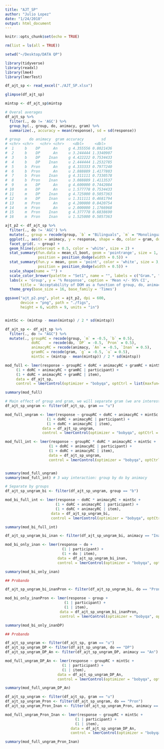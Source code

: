```yaml
---
title: "AJT_SP"
author: "Julio Lopez"
date: "1/24/2018"
output: html_document
---
```


```r
knitr::opts_chunk$set(echo = TRUE)
```

```r

rm(list = ls(all = TRUE))

setwd("~/Desktop/DATA QP")

library(tidyverse)
library(readxl)
library(lme4)
library(lmerTest)

df_ajt_sp <- read_excel("./AJT_SP.xlsx")

glimpse(df_ajt_sp)

mintsp <- df_ajt_sp$mintsp

# Overal averages
df_ajt_sp %>% 
  filter(., do != 'AGC') %>%
  group_by(., group, do, animacy, gram) %>% 
  summarize(., accuracy = mean(response), sd = sd(response)) 

# group    do animacy  gram accuracy        sd
# <chr> <chr>   <chr> <chr>    <dbl>     <dbl>
#  1     b    DP      An     g 4.355556 0.8021436
#  2     b    DP      An     u 3.244444 1.3340907
#  3     b    DP    Inan     g 4.422222 0.7534433
#  4     b    DP    Inan     u 2.444444 1.2532785
#  5     b  Pron      An     g 4.333333 0.7977240
#  6     b  Pron      An     u 2.888889 1.4177803
#  7     b  Pron    Inan     g 4.311111 0.7330578
#  8     b  Pron    Inan     u 3.088889 1.4113537
#  9     m    DP      An     g 4.600000 0.7442084
# 10     m    DP      An     u 1.577778 0.7534433
# 11     m    DP    Inan     g 4.725000 0.5057363
# 12     m    DP    Inan     u 1.311111 0.4681794
# 13     m  Pron      An     g 4.200000 0.8420754
# 14     m  Pron      An     u 2.000000 1.1766968
# 15     m  Pron    Inan     g 4.377778 0.6838690
# 16     m  Pron    Inan     u 1.525000 0.5057363

ajt_p2 <- df_ajt_sp %>%
  filter(., do != 'AGC') %>% 
  mutate(., group = recode(group, `b` = "Bilinguals", `m` = "Monolinguals")) %>%
  ggplot(., aes(x = animacy, y = response, shape = do, color = gram, dodge = gram)) + 
  facet_grid(. ~ group) +
  geom_hline(yintercept = 0.5, color = 'white', size = 2) + 
  stat_summary(fun.data = mean_cl_boot, geom = 'pointrange', size = 1, 
               position = position_dodge(width = 0.5)) + 
  stat_summary(fun.y = mean, geom = 'point', color = 'white', size = 3, 
               position = position_dodge(width = 0.5)) + 
  scale_shape(name = "") +
  scale_color_brewer(palette = "Set1", name = "", labels = c("Gram.", "Ungram.")) +
  labs(x = 'Group', y = '% Response', caption = 'Mean +/- 95% CI', 
       title = 'Acceptability of DOM as a function of group, do, animacy,\nand grammaticality.') + 
  theme_grey(base_size = 16, base_family = 'Times')

ggsave("ajt_p2.png", plot = ajt_p2, dpi = 600, 
       device = "png", path = "./figs", 
       height = 6, width = 9, units = "in")


mintSc <- (mintsp - mean(mintsp) / 2 * sd(mintsp))

df_ajt_sp <- df_ajt_sp %>%
  filter(., do != "AGC") %>%
  mutate(., groupRC = recode(group, `m` = -0.5, `b` = 0.5), 
            doRC    = recode(do, `DP` = -0.5, `Pron` = 0.5),
            animacyRC = recode(animacy, `An` = -0.5, `Inan` = 0.5),
            gramRC = recode(gram, `g` = -0.5, `u` = 0.5), 
            mintSc = (mintsp - mean(mintsp)) / 2 * sd(mintsp))

mod_full <- lmer(response ~ groupRC + doRC + animacyRC + gramRC + mintSc + 
     (1 + doRC + animacyRC + gramRC | participant) + 
     (1 + doRC + animacyRC + gramRC | item), 
     data = df_ajt_sp, 
     control = lmerControl(optimizer = "bobyqa", optCtrl = list(maxfun=2e5)))

summary(mod_full)

# Main effect of group and gram, we will separate gram (we are interested in ungram)
df_ajt_sp_ungram <- filter(df_ajt_sp, gram == "u")

mod_full_ungram <- lmer(response ~ groupRC + doRC + animacyRC + mintSc + 
                   (1 + doRC + animacyRC | participant) + 
                   (1 + doRC + animacyRC | item), 
                 data = df_ajt_sp_ungram, 
                 control = lmerControl(optimizer = "bobyqa", optCtrl = list(maxfun=2e5)))

mod_full_int <- lmer(response ~ groupRC * doRC * animacyRC + mintSc + 
                    (1 + doRC + animacyRC | participant) + 
                    (1 + doRC + animacyRC | item), 
                    data = df_ajt_sp_ungram, 
                    control = lmerControl(optimizer = "bobyqa", optCtrl = list(maxfun=2e5)))


summary(mod_full_ungram)
summary(mod_full_int) # 3 way interaction: group by do by animacy

# Separate by groups
df_ajt_sp_ungram_bi <- filter(df_ajt_sp_ungram, group == "b")

mod_bi_full_int <- lmer(response ~ doRC * animacyRC + mintSc + 
                       (1 + doRC + animacyRC | participant) + 
                       (1 + doRC + animacyRC | item), 
                     data = df_ajt_sp_ungram_bi, 
                     control = lmerControl(optimizer = "bobyqa", optCtrl = list(maxfun=2e5)))

summary(mod_bi_full_int)

df_ajt_sp_ungram_bi_inan <- filter(df_ajt_sp_ungram_bi, animacy == "Inan")

mod_bi_only_inan <- lmer(response ~ do + 
                          (1 | participant) + 
                          (1 + do | item), 
                        data = df_ajt_sp_ungram_bi_inan, 
                        control = lmerControl(optimizer = "bobyqa", optCtrl = list(maxfun=2e5)))

summary(mod_bi_only_inan)

## Probando

df_ajt_sp_ungram_bi_inanPron <- filter(df_ajt_sp_ungram_bi, do == "Pron")

mod_bi_only_inanPron <- lmer(response ~ group + 
                           (1 | participant) + 
                           (1 | item), 
                         data = df_ajt_sp_ungram_bi_inanPron, 
                         control = lmerControl(optimizer = "bobyqa", optCtrl = list(maxfun=2e5)))

summary(mod_bi_only_inanDP)

## Probando

df_ajt_sp_ungram <- filter(df_ajt_sp, gram == "u")
df_ajt_sp_ungram_DP <- filter(df_ajt_sp_ungram, do == "DP")
df_ajt_sp_ungram_DP_An <- filter(df_ajt_sp_ungram_DP, animacy == "An")

mod_full_ungram_DP_An <- lmer(response ~ groupRC + mintSc + 
                          (1 | participant) + 
                          (1 | item), 
                        data = df_ajt_sp_ungram_DP_An, 
                        control = lmerControl(optimizer = "bobyqa", optCtrl = list(maxfun=2e5)))

summary(mod_full_ungram_DP_An)

df_ajt_sp_ungram <- filter(df_ajt_sp, gram == "u")
df_ajt_sp_ungram_Pron <- filter(df_ajt_sp_ungram, do == "Pron")
df_ajt_sp_ungram_Pron_Inan <- filter(df_ajt_sp_ungram_Pron, animacy == "Inan")

mod_full_ungram_Pron_Inan <- lmer(response ~ groupRC + mintSc + 
                                (1 | participant) + 
                                (1 | item), 
                              data = df_ajt_sp_ungram_DP_An, 
                              control = lmerControl(optimizer = "bobyqa", optCtrl = list(maxfun=2e5)))

summary(mod_full_ungram_Pron_Inan)
```
